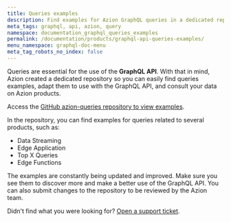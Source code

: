```yaml
---
title: Queries examples
description: Find examples for Azion GraphQL queries in a dedicated repository.
meta_tags: graphql, api, azion, query
namespace: documentation_graphql_queries_examples
permalink: /documentation/products/graphql-api-queries-examples/
menu_namespace: graphql-doc-menu
meta_tag_robots_no_index: false
---
```


Queries are essential for the use of the **GraphQL API**. With that in mind, Azion created a dedicated repository so you can easily find queries examples, adapt them to use with the GraphQL API, and consult your data on Azion products.

Access the [GitHub azion-queries repository to view examples](https://github.com/aziontech/azion-queries).

In the repository, you can find examples for queries related to several products, such as:

- Data Streaming
- Edge Application
- Top X Queries
- Edge Functions

The examples are constantly being updated and improved. Make sure you see them to discover more and make a better use of the GraphQL API. You can also submit changes to the repository to be reviewed by the Azion team.

Didn't find what you were looking for? [Open a support ticket](https://tickets.azion.com/).
